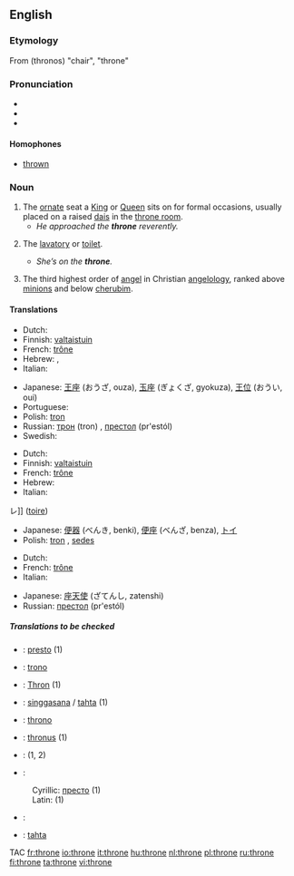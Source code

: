 ==English==

===Etymology===
From {{AGr.}} '''{{polytonic|[[θρόνος]]}}''' (thronos) "chair", "throne"

===Pronunciation===
*{{IPA|/θrəʊn/}}
*{{audio|en-us-throne.ogg|Audio (US)}}
*{{rhymes|əʊn}}

====Homophones====
*[[thrown]]

===Noun===
{{en-noun}}

# The [[ornate]] seat a [[King]] or [[Queen]] sits on for formal occasions, usually placed on a raised [[dais]] in the [[throne room]].
#* ''He approached the '''throne''' reverently.''
# {{colloquial}} The [[lavatory]] or [[toilet]].
#* ''She’s on the '''throne'''.''
# {{context|Biblical tradition}} The third highest order of [[angel]] in Christian [[angelology]], ranked above [[minion]]s and below [[cherub]]im.

====Translations====
{{trans-top|ornate seat}}
*Dutch: {{t|nl|troon|m}}
*Finnish: [[valtaistuin]]
*French: [[trône]] {{m}}
*Hebrew: {{he-translation|כס|kés}} {{m}}, {{he-translation|כיסא מלכות|kisé malkhút|wv=כִּיסֵּא מַלְכוּת}} {{m}}
*Italian: {{t|it|trono|m}}
{{trans-mid}}
*Japanese: [[王座]] (おうざ, ouza), [[玉座]] (ぎょくざ, gyokuza), [[王位]] (おうい, oui) 
*Portuguese: {{t|pt|trono|m}}
*Polish: [[tron]] {{m}}
*Russian: [[трон]] (tron) {{m}}, [[престол]] (pr'estól) {{m}}
*Swedish: {{t|sv|tron|c}}
{{trans-bottom}}

{{trans-top|lavatory or toilet}}
*Dutch: {{t|nl|gemak|n}}
*Finnish: [[valtaistuin]]
*French: [[trône]] {{m}}
*Hebrew: {{he-translation|אסלה|aslá}} {{f}}
*Italian: {{t|it|trono|m}}
レ]] ([[toire]])
{{trans-mid}}
*Japanese: [[便器]] (べんき, benki), [[便座]] (べんざ, benza), [[トイ]]
*Polish: [[tron]] {{m}}, [[sedes]] {{m}}
{{trans-bottom}}

{{trans-top|third highest order of angel}}
*Dutch: {{t|nl|troon|m}}
*French: [[trône]] {{m}}
*Italian: {{t|it|trono|m}}
{{trans-mid}}
*Japanese: [[座天使]] (ざてんし, zatenshi)
*Russian: [[престол]] (pr'estól) {{m}}
{{trans-bottom}}

===== Translations to be checked =====
{{checktrans}}
{{trans-top|Translations to be checked}}
*{{ttbc|Bosnian}}: [[presto]] {{m}} (1)
*{{ttbc|Esperanto}}: [[trono]]
*{{ttbc|German}}: [[Thron]] {{m}} (1)
*{{ttbc|Indonesian}}: [[singgasana]] / [[tahta]] (1)
*{{ttbc|Interlingua}}: [[throno]]
*{{ttbc|Latin}}: [[thronus]] {{m}} (1)
*{{ttbc|Romanian}}: {{t|ro|tron|n}} (1, 2)
*{{ttbc|Serbian}}:
:Cyrillic: [[престо]] {{m}} (1)
:Latin: {{t|sr|presto|m}} (1)
*{{ttbc|Spanish}}: {{t|es|trono|m}}
*{{ttbc|Turkish}}: [[tahta]]
{{trans-bottom}}
TAC
[[fr:throne]]
[[io:throne]]
[[it:throne]]
[[hu:throne]]
[[nl:throne]]
[[pl:throne]]
[[ru:throne]]
[[fi:throne]]
[[ta:throne]]
[[vi:throne]]